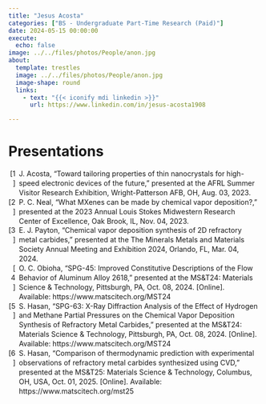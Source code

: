 ```yaml
---
title: "Jesus Acosta"
categories: ["BS - Undergraduate Part-Time Research (Paid)"]
date: 2024-05-15 00:00:00
execute:
  echo: false
image: ../../files/photos/People/anon.jpg
about:
  template: trestles
  image: ../../files/photos/People/anon.jpg
  image-shape: round
  links:
    - text: "{{< iconify mdi linkedin >}}"
      url: https://www.linkedin.com/in/jesus-acosta1908

---
```



# Presentations

```{=html}
<?xml version="1.0"?>
<div class="csl-bib-body" style="line-height: 1.35; ">
  <div class="csl-entry" style="clear: left; ">
    <div class="csl-left-margin" style="float: left; padding-right: 0.5em; text-align: right; width: 1em;">[1]</div><div class="csl-right-inline" style="margin: 0 .4em 0 1.5em;">J. Acosta, &#x201C;Toward tailoring properties of thin nanocrystals for high-speed electronic devices of the future,&#x201D; presented at the AFRL Summer Visitor Research Exhibition, Wright-Patterson AFB, OH, Aug. 03, 2023.</div>
  </div>
  <div class="csl-entry" style="clear: left; ">
    <div class="csl-left-margin" style="float: left; padding-right: 0.5em; text-align: right; width: 1em;">[2]</div><div class="csl-right-inline" style="margin: 0 .4em 0 1.5em;">P. C. Neal, &#x201C;What MXenes can be made by chemical vapor deposition?,&#x201D; presented at the 2023 Annual Louis Stokes Midwestern Research Center of Excellence, Oak Brook, IL, Nov. 04, 2023.</div>
  </div>
  <div class="csl-entry" style="clear: left; ">
    <div class="csl-left-margin" style="float: left; padding-right: 0.5em; text-align: right; width: 1em;">[3]</div><div class="csl-right-inline" style="margin: 0 .4em 0 1.5em;">E. J. Payton, &#x201C;Chemical vapor deposition synthesis of 2D refractory metal carbides,&#x201D; presented at the The Minerals Metals and Materials Society Annual Meeting and Exhibition 2024, Orlando, FL, Mar. 04, 2024.</div>
  </div>
  <div class="csl-entry" style="clear: left; ">
    <div class="csl-left-margin" style="float: left; padding-right: 0.5em; text-align: right; width: 1em;">[4]</div><div class="csl-right-inline" style="margin: 0 .4em 0 1.5em;">O. C. Obioha, &#x201C;SPG-45: Improved Constitutive Descriptions of the Flow Behavior of Aluminum Alloy 2618,&#x201D; presented at the MS&amp;T24: Materials Science &amp; Technology, Pittsburgh, PA, Oct. 08, 2024. [Online]. Available: https://www.matscitech.org/MST24</div>
  </div>
  <div class="csl-entry" style="clear: left; ">
    <div class="csl-left-margin" style="float: left; padding-right: 0.5em; text-align: right; width: 1em;">[5]</div><div class="csl-right-inline" style="margin: 0 .4em 0 1.5em;">S. Hasan, &#x201C;SPG-63: X-Ray Diffraction Analysis of the Effect of Hydrogen and Methane Partial Pressures on the Chemical Vapor Deposition Synthesis of Refractory Metal Carbides,&#x201D; presented at the MS&amp;T24: Materials Science &amp; Technology, Pittsburgh, PA, Oct. 08, 2024. [Online]. Available: https://www.matscitech.org/MST24</div>
  </div>
  <div class="csl-entry" style="clear: left; ">
    <div class="csl-left-margin" style="float: left; padding-right: 0.5em; text-align: right; width: 1em;">[6]</div><div class="csl-right-inline" style="margin: 0 .4em 0 1.5em;">S. Hasan, &#x201C;Comparison of thermodynamic prediction with experimental observations of refractory metal carbides synthesized using CVD,&#x201D; presented at the MS&amp;T25: Materials Science &amp; Technology, Columbus, OH, USA, Oct. 01, 2025. [Online]. Available: https://www.matscitech.org/mst25</div>
  </div>
</div>
```


